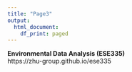 ---
title: "Page3"
output:
  html_document:
    df_print: paged
---

**Environmental Data Analysis (ESE335)**  
https://zhu-group.github.io/ese335  

